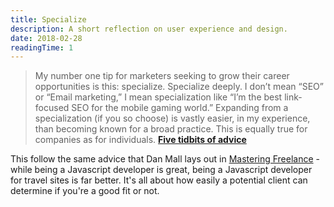 ```yaml
---
title: Specialize
description: A short reflection on user experience and design.
date: 2018-02-28
readingTime: 1
---
```


>My number one tip for marketers seeking to grow their career opportunities is this: specialize. Specialize deeply. I don’t mean “SEO” or “Email marketing,” I mean specialization like “I’m the best link-focused SEO for the mobile gaming world.” Expanding from a specialization (if you so choose) is vastly easier, in my experience, than becoming known for a broad practice. This is equally true for companies as for individuals. **[Five tidbits of advice](https://sparktoro.com/blog/last-day-moz-first-day-sparktoro/)**

This follow the same advice that Dan Mall lays out in [Mastering Freelance](/books/masteringfreelance) - while being a Javascript developer is great, being a Javascript developer for travel sites is far better. It's all about how easily a potential client can determine if you're a good fit or not.